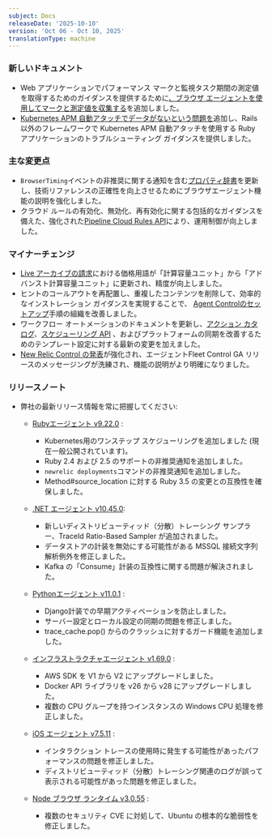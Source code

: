 ```yaml
---
subject: Docs
releaseDate: '2025-10-10'
version: 'Oct 06 - Oct 10, 2025'
translationType: machine
---
```


### 新しいドキュメント

* Web アプリケーションでパフォーマンス マークと監視タスク期間の測定値を取得するためのガイダンスを提供するために[、ブラウザ エージェントを使用してマークと測定値を収集する](/whats-new/2025/09/whats-new-10-02-browser-marks-and-measures)を追加しました。
* [Kubernetes APM 自動アタッチでデータがないという問題を](/docs/apm/agents/ruby-agent/troubleshooting/no-data-kubernetes-auto-attach)追加し、Rails 以外のフレームワークで Kubernetes APM 自動アタッチを使用する Ruby アプリケーションのトラブルシューティング ガイダンスを提供しました。

### 主な変更点

* `BrowserTiming`イベントの非推奨に関する通知を含む[プロパティ辞書](/attribute-dictionary)を更新し、技術リファレンスの正確性を向上させるためにブラウザエージェント機能の説明を強化しました。
* クラウド ルールの有効化、無効化、再有効化に関する包括的なガイダンスを備えた、強化された[Pipeline Cloud Rules API](/docs/new-relic-control/pipeline-control/cloud-rules-api)により、運用制御が向上しました。

### マイナーチェンジ

* [Live アーカイブの請求](/docs/logs/get-started/live-archives-billing)における価格用語が「計算容量ユニット」から「アドバンスト計算容量ユニット」に更新され、精度が向上しました。
* ヒントのコールアウトを再配置し、重複したコンテンツを削除して、効率的なインストレーション ガイダンスを実現することで、 [Agent Controlのセットアップ](/docs/new-relic-control/agent-control/setup)手順の組織を改善しました。
* ワークフロー オートメーションのドキュメントを更新し、[アクション カタログ](/docs/workflow-automation/setup-and-configuration/actions-catalog)、[スケジューリング API](/docs/workflow-automation/create-a-workflow-automation/start-schedule) 、およびプラットフォームの同期を改善するためのテンプレート設定に対する最新の変更を加えました。
* [New Relic Control の発表](/whats-new/2025/09/whats-new-30-09-new-relic-control)が強化され、エージェントFleet Control GA リリースのメッセージングが洗練され、機能の説明がより明確になりました。

### リリースノート

* 弊社の最新リリース情報を常に把握してください:

  * [Rubyエージェント v9.22.0](/docs/release-notes/agent-release-notes/ruby-release-notes/ruby-agent-9-22-0) :

    * Kubernetes用のワンステップ スケジューリングを追加しました (現在一般公開されています)。
    * Ruby 2.4 および 2.5 のサポートの非推奨通知を追加しました。
    * `newrelic deployments`コマンドの非推奨通知を追加しました。
    * Method#source\_location に対する Ruby 3.5 の変更との互換性を確保しました。

  * [.NET エージェント v10.45.0](/docs/release-notes/agent-release-notes/net-release-notes/net-agent-10-45-0):

    * 新しいディストリビューティッド（分散）トレーシング サンプラー、TraceId Ratio-Based Sampler が追加されました。
    * データストアの計装を無効にする可能性がある MSSQL 接続文字列解析例外を修正しました。
    * Kafka の「Consume」計装の互換性に関する問題が解決されました。

  * [Pythonエージェント v11.0.1](/docs/release-notes/agent-release-notes/python-release-notes/python-agent-110001) :

    * Django計装での早期アクティベーションを防止しました。
    * サーバー設定とローカル設定の同期の問題を修正しました。
    * trace\_cache.pop() からのクラッシュに対するガード機能を追加しました。

  * [インフラストラクチャエージェント v1.69.0](/docs/release-notes/infrastructure-release-notes/infrastructure-agent-release-notes/new-relic-infrastructure-agent-1690) :

    * AWS SDK を V1 から V2 にアップグレードしました。
    * Docker API ライブラリを v26 から v28 にアップグレードしました。
    * 複数の CPU グループを持つインスタンスの Windows CPU 処理を修正しました。

  * [iOS エージェント v7.5.11](/docs/release-notes/mobile-release-notes/ios-release-notes/ios-agent-7511) :

    * インタラクション トレースの使用時に発生する可能性があったパフォーマンスの問題を修正しました。
    * ディストリビューティッド（分散）トレーシング関連のログが誤って表示される可能性があった問題を修正しました。

  * [Node ブラウザ ランタイム v3.0.55](/docs/release-notes/synthetics-release-notes/node-browser-runtime-release-notes/node-browser-runtime-3.0.55) :

    * 複数のセキュリティ CVE に対処して、Ubuntu の根本的な脆弱性を修正しました。